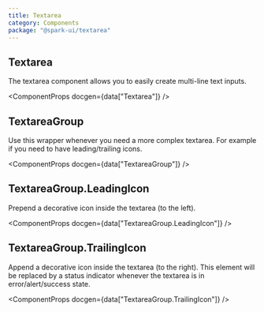 ```yaml
---
title: Textarea
category: Components
package: "@spark-ui/textarea"
---
```



<ComponentMenu slug="textarea" />

## Textarea

The textarea component allows you to easily create multi-line text inputs.

<ComponentProps docgen={data["Textarea"]} />

## TextareaGroup

Use this wrapper whenever you need a more complex textarea. For example if you need to have leading/trailing icons.

<ComponentProps docgen={data["TextareaGroup"]} />

## TextareaGroup.LeadingIcon

Prepend a decorative icon inside the textarea (to the left).

<ComponentProps docgen={data["TextareaGroup.LeadingIcon"]} />

## TextareaGroup.TrailingIcon

Append a decorative icon inside the textarea (to the right). This element will be replaced by a status indicator whenever the textarea is in error/alert/success state.

<ComponentProps docgen={data["TextareaGroup.TrailingIcon"]} />
